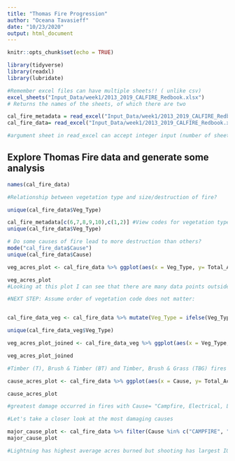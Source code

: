 ```yaml
---
title: "Thomas Fire Progression"
author: "Oceana Tavasieff"
date: "10/23/2020"
output: html_document
---
```


```r
knitr::opts_chunk$set(echo = TRUE)
```

```r
library(tidyverse)
library(readxl)
library(lubridate)
```

```r
#Remember excel files can have multiple sheets!! ( unlike csv)
excel_sheets("Input_Data/week1/2013_2019_CALFIRE_Redbook.xlsx")
# Returns the names of the sheets, of which there are two

cal_fire_metadata = read_excel("Input_Data/week1/2013_2019_CALFIRE_Redbook.xlsx", sheet=1)
cal_fire_data= read_excel("Input_Data/week1/2013_2019_CALFIRE_Redbook.xlsx", sheet=2)

#argument sheet in read_excel can accept integer input (number of sheet) or character ("Name of sheet")

```


## Explore Thomas Fire data and generate some analysis

```r
names(cal_fire_data)

#Relationship between vegetation type and size/destruction of fire?

unique(cal_fire_data$Veg_Type)

cal_fire_metadata[c(6,7,8,9,10),c(1,2)] #View codes for vegetation type in metadata
unique(cal_fire_data$Veg_Type)

# Do some causes of fire lead to more destruction than others?
mode("cal_fire_data$Cause")
unique(cal_fire_data$Cause)
```


```r
veg_acres_plot <- cal_fire_data %>% ggplot(aes(x = Veg_Type, y= Total_Acres_Burned)) + geom_boxplot(aes(x = Veg_Type, y= Total_Acres_Burned)) + xlab("Vegetation Type") + ylab("Total Acres Burned")

veg_acres_plot
#Looking at this plot I can see that there are many data points outside the box and whisker plots. Additionally, that vegetation is classed in different combinations and orders (e.g. BGT vs TBG). 

#NEXT STEP: Assume order of vegetation code does not matter:


cal_fire_data_veg <- cal_fire_data %>% mutate(Veg_Type = ifelse(Veg_Type == "TB", "BT", Veg_Type), Veg_Type = ifelse(Veg_Type == "GT", "TG", Veg_Type), Veg_Type = ifelse(Veg_Type == "BGT", "TBG", Veg_Type))

unique(cal_fire_data_veg$Veg_Type)

veg_acres_plot_joined <- cal_fire_data_veg %>% ggplot(aes(x = Veg_Type, y= Total_Acres_Burned)) + geom_boxplot(aes(x = Veg_Type, y= Total_Acres_Burned)) + xlab("Vegetation Type") + ylab("Total Acres Burned")

veg_acres_plot_joined

#Timber (T), Brush & Timber (BT) and Timber, Brush & Grass (TBG) fires seem to be the most destructive.
```


```r
cause_acres_plot <- cal_fire_data %>% ggplot(aes(x = Cause, y= Total_Acres_Burned)) + geom_boxplot(aes(x = Cause, y= Total_Acres_Burned)) + xlab("Cause") + ylab("Total Acres Burned") + theme(text=element_text(size = 7))

cause_acres_plot

#greatest damage occurred in fires with Cause= "Campfire, Electrical, Lightning, Shooting"
```

```r
#Let's take a closer look at the most damaging causes

major_cause_plot <- cal_fire_data %>% filter(Cause %in% c("CAMPFIRE", "ELECTRICAL POWER", "LIGHTNING", "SHOOTING")) %>% ggplot(aes(x = Cause, y= Total_Acres_Burned)) + geom_boxplot(aes(x = Cause, y= Total_Acres_Burned)) + xlab("Cause") + ylab("Total Acres Burned") + theme(text=element_text(size = 12))
major_cause_plot

#Lightning has highest average acres burned but shooting has largest IQR. 
```





